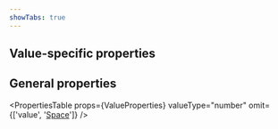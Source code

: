 ```yaml
---
showTabs: true
---
```



## Value-specific properties

<PropertiesTable props={CurrencyValueProperties} />

## General properties

<PropertiesTable
  props={ValueProperties}
  valueType="number"
  omit={['value', '[Space](/uilib/layout/space/properties)']}
/>
